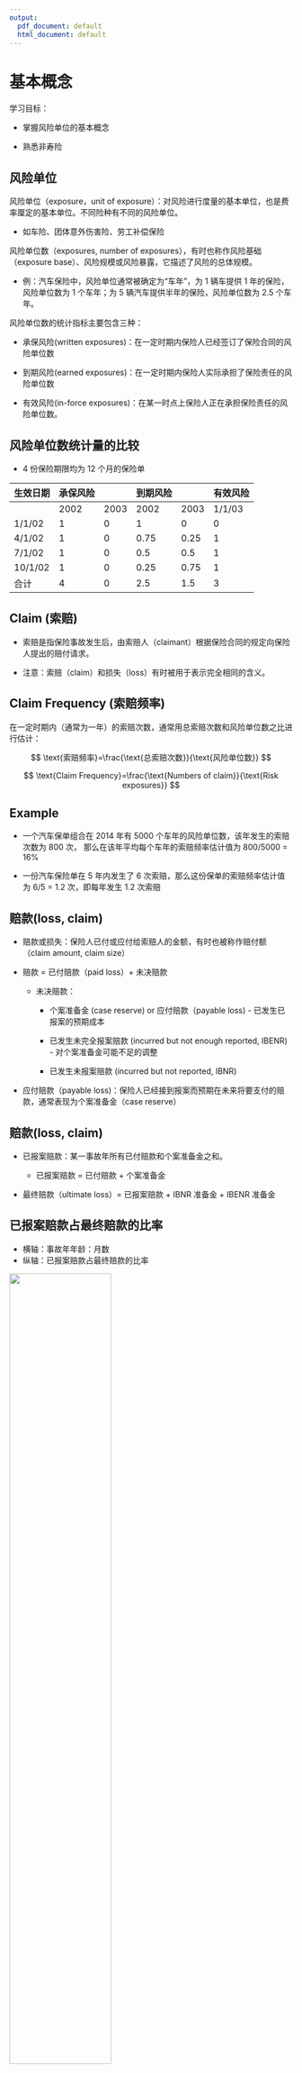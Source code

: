 ```yaml
---
output:
  pdf_document: default
  html_document: default
---
```

# 基本概念 {#chp1}

学习目标：

- 掌握风险单位的基本概念

- 熟悉非寿险

## 风险单位

风险单位（exposure，unit of exposure）：对风险进行度量的基本单位，也是费率厘定的基本单位。不同险种有不同的风险单位。 

  - 如车险、团体意外伤害险、劳工补偿保险
  
风险单位数（exposures, number of exposures），有时也称作风险基础（exposure base）、风险规模或风险暴露，它描述了风险的总体规模。

  - 例：汽车保险中，风险单位通常被确定为“车年”，为 1 辆车提供 1 年的保险，风险单位数为 1 个车年；为 5 辆汽车提供半年的保险，风险单位数为 2.5 个车年。


风险单位数的统计指标主要包含三种：

- 承保风险(written exposures)：在一定时期内保险人已经签订了保险合同的风险单位数

- 到期风险(earned exposures)：在一定时期内保险人实际承担了保险责任的风险单位数

- 有效风险(in-force exposures)：在某一时点上保险人正在承担保险责任的风险单位数。 

## 风险单位数统计量的比较

- 4 份保险期限均为 12 个月的保险单

| 生效日期    | 承保风险 |      | 到期风险 |      | 有效风险   |
|---------|------|------|------|------|--------|
|         | 2002 | 2003 | 2002 | 2003 | 1/1/03 |
| 1/1/02  | 1    | 0    | 1    | 0    | 0      |
| 4/1/02  | 1    | 0    | 0.75 | 0.25 | 1      |
| 7/1/02  | 1    | 0    | 0.5  | 0.5  | 1      |
| 10/1/02 | 1    | 0    | 0.25 | 0.75 | 1      |
| 合计      | 4    | 0    | 2.5  | 1.5  | 3      |

## Claim (索赔)

- 索赔是指保险事故发生后，由索赔人（claimant）根据保险合同的规定向保险人提出的赔付请求。

- 注意：索赔（claim）和损失（loss）有时被用于表示完全相同的含义。


## Claim Frequency (索赔频率)

在一定时期内（通常为一年）\textcolor{blue}{平均每个风险单位}的索赔次数，通常用总索赔次数和风险单位数之比进行估计：

$$
\text{索赔频率}=\frac{\text{总索赔次数}}{\text{风险单位数}}
$$

$$
\text{Claim Frequency}=\frac{\text{Numbers of claim}}{\text{Risk exposures}}
$$

## Example

- 一个汽车保单组合在 2014 年有 5000 个车年的风险单位数，该年发生的索赔次数为 800 次， 那么在该年平均每个车年的索赔频率估计值为 800/5000 = 16%

- 一份汽车保险单在 5 年内发生了 6 次索赔，那么这份保单的索赔频率估计值为 6/5 = 1.2 次，即每年发生 1.2 次索赔


## 赔款(loss, claim)

- 赔款或损失：保险人已付或应付给索赔人的金额，有时也被称作赔付额（claim amount, claim size）

- 赔款 = 已付赔款（paid loss）+ 未决赔款

  - 未决赔款：
  
    - 个案准备金 (case reserve) or 应付赔款（payable loss) - 已发生已报案的预期成本
    
    - 已发生未完全报案赔款 (incurred but not enough reported, IBENR) - 对个案准备金可能不足的调整
    
    - 已发生未报案赔款 (incurred but not reported, IBNR)

- 应付赔款（payable loss)：保险人已经接到报案而预期在未来将要支付的赔款，通常表现为个案准备金（case reserve）

## 赔款(loss, claim)

- 已报案赔款：某一事故年所有已付赔款和个案准备金之和。

  - 已报案赔款 = 已付赔款 + 个案准备金
  
- 最终赔款（ultimate loss）= 已报案赔款 
                             + IBNR 准备金
                             + IBENR 准备金


## 已报案赔款占最终赔款的比率 

- 横轴：事故年年龄：月数
- 纵轴：已报案赔款占最终赔款的比率 

![](picture/lec1-ratio.png){width="60%"}

## 理赔费用（loss adjustment expenses）

- 理赔费用：可以分解为直接理赔费用和间接理赔费用。

  - 直接理赔费用(allocated loss adjustment expenses, ALAE)：与特定索赔直接相联系的费用。如特定索赔的堪察费用和辩护费用等。
  
  - 间接理赔费用(unallocated loss adjustment expenses, ULAE)：与特定索赔不直接相联系的费用。如理赔部门管理人员的薪资、办公费用、数据处理费用
  
- 在厘定保险费率时，通常将\textcolor{blue}{直接理赔费用}与\textcolor{blue}{赔款}放在一起作为一个整体来处理。(按照一定比例分配)



## Claim Severity (索赔强度)

索赔强度 (Claim severity)：每个风险单位在\textcolor{blue}{平均每次索赔}中的赔款。（通常用赔款总额与索赔次数之比进行估计）

$$
\text{索赔强度}=\frac{\text{赔款总额}}{\text{索赔次数}}
$$
索赔强度的估计：

- 可以不包括理赔费用，也可以包括直接理赔费用。

- 赔款可以是已付的、已报案的或预测的最终赔款。

- 索赔次数也可以是已付的、已报案的或者预测的最终索赔次数。 


## pure premium （纯保费）

- pure premium or aggregate loss

- 纯保费是指每一风险单位的平均赔款

$$
P = \frac{L}{E}
$$
其中 $P$ 表示纯保费， $L$ 表示赔款，$E$ 表示风险单位数。


$$
P = \frac{N}{E}\cdot\frac{L}{N}
$$

$N$ 为索赔次数 ， $N / E$为索赔频率， $L / N$为索赔强度

- $\text{纯保费}=\text{索赔频率}\times\text{索赔强度}$

## 保费（premium） 


- 保费 = 赔款（纯保费） + 费用附加 + 利润附加

- 费用是指保险公司支出的承保费用、管理费用和理赔费用等，通常区分为固定费用和变动费用两类。

  - 固定费用是指与纯保费无关的费用
  
  - 变动费用是指与纯保费的变动直接相关的费用

- 利润附加反映了保险公司经营保险业务应该获取的利润水平，传统上通常将其表示为保费的一定百分比。 

## 赔付率（loss ratio） 

- 赔付率：赔款除以保费。

  - 赔款可以是已付的、已报案的或预测的最终赔款；
  
  - 保费可以是承保保费或已赚保费。

- 损失率与赔付率的区别：

  - 在计算赔付率时，分子必须是赔款，分母必须是保费。
  
  - 在计算损失率时，不必如此严格。譬如，如果在一年的保险期间内，如果有20％的风险单位遭受了损失，可以认为损失率就是20％。 



